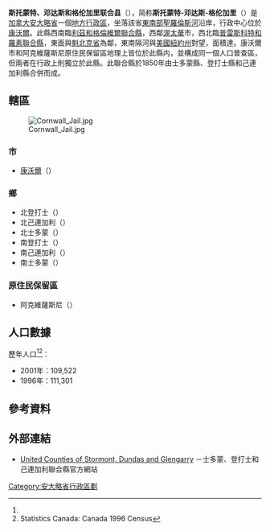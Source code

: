 {{noteTA
|G1=地名
|1=zh-hans:斯托蒙特、邓达斯和格伦加里;zh-hk:士多蒙、登打士和己連加利;zh-mo:士多蒙、登打士和己連加利;zh-tw:史托蒙特、鄧達斯和葛蘭蓋瑞;
|2=zh-hans:斯托蒙特;zh-hk:士多蒙;zh-mo:士多蒙;zh-tw:史托蒙特;
|3=zh-hans:邓达斯;zh-hk:登打士;zh-mo:登打士;zh-tw:鄧達斯;
|4=zh-hans:格伦加里;zh-hk:己連加利;zh-mo:己連加利;zh-tw:葛蘭蓋瑞;
|5=zh-hans:利茲;zh-hk:列斯;zh-mo:列斯;zh-tw:里茲;
|6=zh-hans:格伦维尔;zh-hk:己連圍;zh-mo:己連圍;zh-tw:格倫維爾;
|7=zh-hans:普雷斯科特;zh-hk:皮利士葛;zh-mo:皮利士葛;zh-tw:普雷史考特;
}}
{{Infobox settlement
<!-- Basic info  ---------------->
|name                   = 斯托蒙特-邓达斯-格伦加里
|native_name            = Stormont Dundas Glengarry
|official_name          = 斯托蒙特、邓达斯和格伦加里联合县<br>United Counties of Stormont, Dundas and Glengarry
|settlement_type        = [[安大略省行政区划|联合县（上层次）]]
|other_name             = 
|nickname               =
|total_type             = <!-- to set a non-standard label for total area and population rows -->
|motto                  = 
<!-- images and maps  ----------->
|image_skyline          =
|imagesize              =
|image_caption          =
|image_flag             =
|flag_size              =
|image_seal             =
|seal_size              =
|image_shield           =
|shield_size            =
|image_blank_emblem     =
|blank_emblem_type      =
|blank_emblem_size      =
|image_map              = Map of Ontario STORMONT DUNDAS AND GLENGARRY.svg
|mapsize                = 300px
|map_caption            = 士多蒙、登打士和己連加利聯合縣在安大略省的位置
<!-- Location ------------------>
|subdivision_type       = 國家
|subdivision_name       = {{CAN}}
|subdivision_type1      = [[加拿大行政區劃|省]]
|subdivision_name1      = {{ON}}
|subdivision_type2      = 地區
|subdivision_name2      = 東安大略
<!-- Smaller parts (e.g. boroughs of a city) and seat of government -->
|seat_type              = [[縣治|縣治]]
|seat                   = [[康沃爾_(安大略省)|康沃爾]]
<!-- etc. up to p50: for separate parts to be listed-->
<!-- Politics ----------------->
|government_footnotes   =
|government_type        =
|leader_title           = 縣長
|leader_name            = Jamie MacDonald
|leader_title1          = 
|leader_name1           = 
|established_title      = 成立
|established_date       = 1850年
<!-- Area    --------------------->
|area_footnotes         = <ref name="cp2011a">{{cite web |url=http://www12.statcan.ca/census-recensement/2011/dp-pd/prof/details/page.cfm?Lang=E&Geo1=CD&Code1=3501&Geo2=PR&Code2=35&Data=Count&SearchText=Stormont&SearchType=Begins&SearchPR=01&B1=All&Custom=&TABID=1 |title=Stormont, Dundas and Glengarry United counties census profile |publisher=Statistics Canada |work=Canada 2011 Census |accessdate=2012-03-21 |archive-date=2013-08-27 |archive-url=https://www.webcitation.org/6JBdai6TQ?url=http://www12.statcan.ca/census-recensement/2011/dp-pd/prof/details/page.cfm?Lang=E |dead-url=no }}</ref>
|area_total_km2         =
|area_land_km2          = 3308.84
|area_water_km2         =
|area_water_percent     =
<!-- Elevation -------------------------->
|elevation_footnotes    =  <!--for references: use <ref> tags-->
|elevation_m            =
|elevation_max_m        =
|elevation_min_m        =
<!-- Population   ----------------------->
|population_as_of       = 2011年
|population_footnotes   = <ref name="cp2011a"/>
|population_note        =
|population_total       = 111164
|population_density_km2 = 33.6
<!-- General information  --------------->
|timezone = [[北美東部時區|EST]]
|utc_offset = -5
|timezone_DST = [[東部夏令時間|EDT]]
|utc_offset_DST = -4
|latd=45 |latm=10 |latNS=N
|longd=74 |longm=57 |longEW=W
|coordinates_display    = inline,title
|coordinates_region     = CA-ON
<!-- Area/postal codes & others -------->
|postal_code_type       =  <!-- enter ZIP code, Postcode, Post code, Postal code... -->
|postal_code            =
|area_code              =
|website                = [http://www.sdg.on.ca/ www.sdg.on.ca]
|footnotes              =
}}
'''斯托蒙特、邓达斯和格伦加里联合县'''（{{lang-en|United Counties of Stormont, Dundas and Glengarry}}），简称'''斯托蒙特-邓达斯-格伦加里'''（{{lang|en|Stormont Dundas Glengarry}}）是[[加拿大|加拿大]][[安大略省|安大略省]]一個[[安大略省行政區劃|地方行政區]]，坐落該省[[南安大略|東南部]][[聖羅倫斯河|聖羅倫斯河]]沿岸，行政中心位於[[康沃爾_(安大略省)|康沃爾]]。此縣西南臨[[利茲和格倫維爾聯合縣|利茲和格倫維爾聯合縣]]，西鄰[[渥太華|渥太華]]市，西北臨[[普雷斯科特和羅素聯合縣|普雷斯科特和羅素聯合縣]]，東面與[[魁北克省|魁北克省]]為鄰，東南隔河與[[美國|美國]][[紐約州|紐約州]]對望，面積達{{convert|3308.84|km2|2}}。康沃爾市和阿克維薩斯尼原住民保留區地理上皆位於此縣内，並構成同一個人口普查區，但兩者在行政上則獨立於此縣。此聯合縣於1850年由士多蒙縣、登打士縣和己連加利縣合併而成。

==轄區==
[[File:Cornwall_Jail.jpg|thumb]]
===市===
* [[康沃爾_(安大略省)|康沃爾]]（{{lang|en|Cornwall}}）

===鄉===
* 北登打士（{{lang|en|North Dundas}}）
* 北己連加利（{{lang|en|North Glengarry}}）
* 北士多蒙（{{lang|en|North Stormont}}）
* 南登打士（{{lang|en|South Dundas}}）
* 南己連加利（{{lang|en|South Glengarry}}）
* 南士多蒙（{{lang|en|South Stormont}}）

===原住民保留區===
* 阿克維薩斯尼（{{lang|en|Akwesasne}}）

==人口數據==
{{Canada census
 |notes=Excludes census data for incompletely enumerated Indian reserve.
 |2011_population=111,164 | 2011_pop_delta=0.7 | 2011_land_area=3308.84 | 2011_pop_density=33.6
 |2011_median_age= | 2011_median_age_m= | 2011_median_age_f=
 |2011_total_pvt_dwell=48,290 | 2011_mean_hh_income= | 2011_access_date=2012-03-21
 |2006_population=110,399 | 2006_pop_delta=0.8 | 2006_land_area=3306.86 | 2006_pop_density=33.4
 |2006_median_age=42.7 | 2006_median_age_m=42.1 | 2006_median_age_f=43.4
 |2006_total_pvt_dwell=46,286 | 2006_mean_hh_income= | 2006_access_date=2012-03-21
 |2001_population=109,522 | 2001_pop_delta=-1.6 | 2001_land_area=3307.16 | 2001_pop_density=33.1
 |2001_median_age=40.0 | 2001_median_age_m=39.4 | 2001_median_age_f=40.6
 |2001_total_pvt_dwell=45,349 | 2001_mean_hh_income= | 2001_access_date=2012-03-21
}}

歷年人口<ref name="cp2001"/><ref>Statistics Canada: Canada 1996 Census</ref>：
* 2001年：109,522
* 1996年：111,301

==參考資料==
{{Reflist}}

==外部連結==
{{Commons category|Stormont, Dundas and Glengarry United Counties}}
* {{en}}[http://www.sdg.on.ca/ United Counties of Stormont, Dundas and Glengarry] {{Wayback|url=http://www.sdg.on.ca/ |date=20150210201453 }}－士多蒙、登打士和己連加利聯合縣官方網站

[[Category:安大略省行政區劃|Category:安大略省行政區劃]]